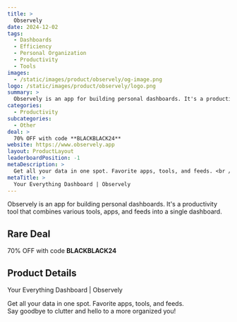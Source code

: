 ```yaml
---
title: >
  Observely
date: 2024-12-02
tags:
  - Dashboards
  - Efficiency
  - Personal Organization
  - Productivity
  - Tools
images:
  - /static/images/product/observely/og-image.png
logo: /static/images/product/observely/logo.png
summary: >
  Observely is an app for building personal dashboards. It's a productivity tool that combines various tools, apps, and feeds into a single dashboard.
categories:
  - Productivity
subcategories:
  - Other
deal: >
  70% OFF with code **BLACKBLACK24**
website: https://www.observely.app
layout: ProductLayout
leaderboardPosition: -1
metaDescription: >
  Get all your data in one spot. Favorite apps, tools, and feeds. <br /> Say goodbye to clutter and hello to a more organized you!
metaTitle: >
  Your Everything Dashboard | Observely
---
```

Observely is an app for building personal dashboards. It's a productivity tool that combines various tools, apps, and feeds into a single dashboard.

## Rare Deal

70% OFF with code **BLACKBLACK24**

## Product Details

Your Everything Dashboard | Observely

Get all your data in one spot. Favorite apps, tools, and feeds. <br /> Say goodbye to clutter and hello to a more organized you!
